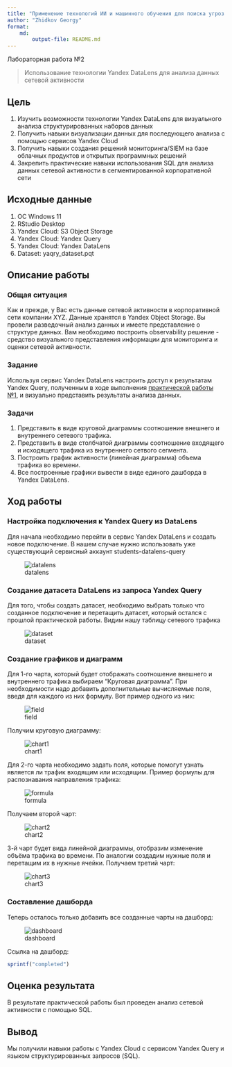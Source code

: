 ```yaml
---
title: "Применение технологий ИИ и машинного обучения для поиска угроз ИБ"
author: "Zhidkov Georgy"
format: 
    md:
        output-file: README.md
---
```


Лабораторная работа №2

> Использование технологии Yandex DataLens для анализа данных сетевой активности

## Цель

1.  Изучить возможности технологии Yandex DataLens для визуального анализа структурированных наборов данных
2.  Получить навыки визуализации данных для последующего анализа с помощью сервисов Yandex Cloud
3.  Получить навыки создания решений мониторинга/SIEM на базе облачных продуктов и открытых программных решений
4.  Закрепить практические навыки использования SQL для анализа данных сетевой активности в сегментированной корпоративной сети

## Исходные данные

1.  ОС Windows 11
2.  RStudio Desktop
3.  Yandex Cloud: S3 Object Storage
4.  Yandex Cloud: Yandex Query
5.  Yandex Cloud: Yandex DataLens
6.  Dataset: yaqry_dataset.pqt

## Описание работы

### Общая ситуация

Как и прежде, у Вас есть данные сетевой активности в корпоративной сети компании XYZ. Данные хранятся в Yandex Object Storage. Вы провели разведочный анализ данных и имеете представление о структуре данных. Вам необходимо построить observability решение - средство визуального представления информации для мониторинга и оценки сетевой активности.

### Задание

Используя сервис Yandex DataLens настроить доступ к результатам Yandex Query, полученным в ходе выполнения [практической работы №1](../lab1), и визуально представить результаты анализа данных.

### Задачи

1.  Представить в виде круговой диаграммы соотношение внешнего и внутреннего сетевого трафика.
2.  Представить в виде столбчатой диаграммы соотношение входящего и исходящего трафика из внутреннего сетвого сегмента.
3.  Построить график активности (линейная диаграмма) объема трафика во времени.
4.  Все построенные графики вывести в виде единого дашборда в Yandex DataLens.

## Ход работы

### Настройка подключения к Yandex Query из DataLens

Для начала необходимо перейти в сервис Yandex DataLens и создать новое подключение. В нашем случае нужно использовать уже существующий сервисный аккаунт students-datalens-query

![datalens](img/1.png)

### Создание датасета DataLens из запроса Yandex Query

Для того, чтобы создать датасет, необходимо выбрать только что созданное подключение и перетащить датасет, который остался с прошлой практической работы. Видим нашу таблицу сетевого трафика

![dataset](img/2.png)

### Создание графиков и диаграмм

Для 1-го чарта, который будет отображать соотношение внешнего и внутреннего трафика выбираем “Круговая диаграмма”. При необходимости надо добавить дополнительные вычисляемые поля, введя для каждого из них формулу. Вот пример одного из них:

![field](img/3.png)

Получим круговую диаграмму:

![chart1](img/4.png)

Для 2-го чарта необходимо задать поля, которые помогут узнать является ли трафик входящим или исходящим. Пример формулы для распознавания направления трафика:

![formula](img/5.png)

Получаем второй чарт:

![chart2](img/6.png)

3-й чарт будет вида линейной диаграммы, отобразим изменение объёма трафика во времени. По аналогии создадим нужные поля и перетащим их в нужные ячейки.
Получаем третий чарт:

![chart3](img/7.png)

### Составление дашборда

Теперь осталось только добавить все созданные чарты на дашборд:

![dashboard](img/8.png)

Ссылка на дашборд:

```r
sprintf("completed")
```

## Оценка результата

В результате практической работы был проведен анализ сетевой активности с помощью SQL.

## Вывод

Мы получили навыки работы с Yandex Cloud с сервисом Yandex Query и языком структурированных запросов (SQL).
